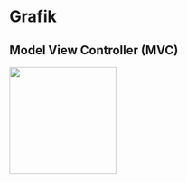 # Grafik

## Model View Controller (MVC)

![](images/grafik%5Cmvc_konzept.png){fig-align="center" width="5cm"}